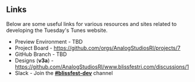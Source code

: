 
<Meta title="Overview/Documentation" />

## Links

Below are some useful links for various resources and sites related to developing the Tuesday's Tunes website.

- Preview Environment - TBD
- Project Board - https://github.com/orgs/AnalogStudiosRI/projects/7
- GitHub Branch - TBD
- Designs (**v3a**) - https://github.com/AnalogStudiosRI/www.blissfestri.com/discussions/1
- Slack - Join the [**#blissfest-dev**](https://join.slack.com/t/thegreenhouseio/shared_invite/enQtMzcyMzE2Mjk1MjgwLTU5YmM1MDJiMTg0ODk4MjA4NzUwNWFmZmMxNDY5MTcwM2I0MjYxN2VhOTEwNDU2YWQwOWQzZmY1YzY4MWRlOGI) channel